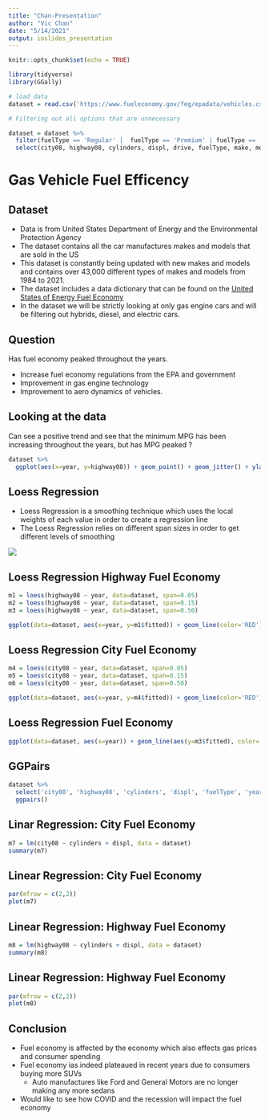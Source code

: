 ```yaml
---
title: "Chan-Presentation"
author: "Vic Chan"
date: "5/14/2021"
output: ioslides_presentation
---
```


```r
knitr::opts_chunk$set(echo = TRUE)
```

```r
library(tidyverse)
library(GGally)
```

```r
# load data
dataset = read.csv('https://www.fueleconomy.gov/feg/epadata/vehicles.csv')

# Filtering out all options that are unnecessary

dataset = dataset %>%
  filter(fuelType == 'Regular' |  fuelType == 'Premium' | fuelType == 'Midgrade') %>%
  select(city08, highway08, cylinders, displ, drive, fuelType, make, model, year, trany)
```

# Gas Vehicle Fuel Efficency

## Dataset
- Data is from United States Department of Energy and the Environmental Protection Agency
- The dataset contains all the car manufactures makes and models that are sold in the US
- This dataset is constantly being updated with new makes and models and contains over 43,000 different types of makes and models from 1984 to 2021. 
- The dataset includes a data dictionary that can be found on the [United States of Energy Fuel Economy](https://www.fueleconomy.gov/feg/ws/index.shtml#vehicle)
- In the dataset we will be strictly looking at only gas engine cars and will be filtering out hybrids, diesel, and electric cars. 

## Question

Has fuel economy peaked throughout the years. 

- Increase fuel economy regulations from the EPA and government
- Improvement in gas engine technology
- Improvement to aero dynamics of vehicles.

## Looking at the data

Can see a positive trend and see that the minimum MPG has been increasing throughout the years, but has MPG peaked ?

```r
dataset %>%
  ggplot(aes(x=year, y=highway08)) + geom_point() + geom_jitter() + ylab('Highway MPG')
```

## Loess Regression

- Loess Regression is a smoothing technique which uses the local weights of each value in order to create a regression line
- The Loess Regression relies on different span sizes in order to get different levels of smoothing

![](https://rafalab.github.io/dsbook/ml/img/loess-multi-span-animation.gif)


## Loess Regression Highway Fuel Economy

```r
m1 = loess(highway08 ~ year, data=dataset, span=0.05)
m2 = loess(highway08 ~ year, data=dataset, span=0.15)
m3 = loess(highway08 ~ year, data=dataset, span=0.50)
```

```r
ggplot(data=dataset, aes(x=year, y=m1$fitted)) + geom_line(color='RED') + geom_line(aes(x=year, y=m2$fitted), color='BLUE') + geom_line(aes(x=year, y=m3$fitted), color='GREEN') + ylab('Highway MPG')
```

## Loess Regression City Fuel Economy

```r
m4 = loess(city08 ~ year, data=dataset, span=0.05)
m5 = loess(city08 ~ year, data=dataset, span=0.15)
m6 = loess(city08 ~ year, data=dataset, span=0.50)
```

```r
ggplot(data=dataset, aes(x=year, y=m4$fitted)) + geom_line(color='RED') + geom_line(aes(x=year, y=m5$fitted), color='BLUE') + geom_line(aes(x=year, y=m6$fitted), color='GREEN') + ylab('City MPG')
```

## Loess Regression Fuel Economy

```r
ggplot(data=dataset, aes(x=year)) + geom_line(aes(y=m3$fitted), color='GREEN') + geom_line(aes(y=m6$fitted), color='BLUE') + ylab('MPG')
```

## GGPairs

```r
dataset %>%
  select('city08', 'highway08', 'cylinders', 'displ', 'fuelType', 'year') %>%
  ggpairs()
```

## Linar Regression: City Fuel Economy

```r
m7 = lm(city08 ~ cylinders + displ, data = dataset)
summary(m7)
```

## Linear Regression: City Fuel Economy

```r
par(mfrow = c(2,2))
plot(m7)
```

## Linear Regression: Highway Fuel Economy

```r
m8 = lm(highway08 ~ cylinders + displ, data = dataset)
summary(m8)
```

## Linear Regression: Highway Fuel Economy
```r
par(mfrow = c(2,2))
plot(m8)
```

## Conclusion

- Fuel economy is affected by the economy which also effects gas prices and consumer spending
- Fuel economy ias indeed plateaued in recent years due to consumers buying more SUVs
  + Auto manufactures like Ford and General Motors are no longer making any more sedans
- Would like to see how COVID and the recession will impact the fuel economy

